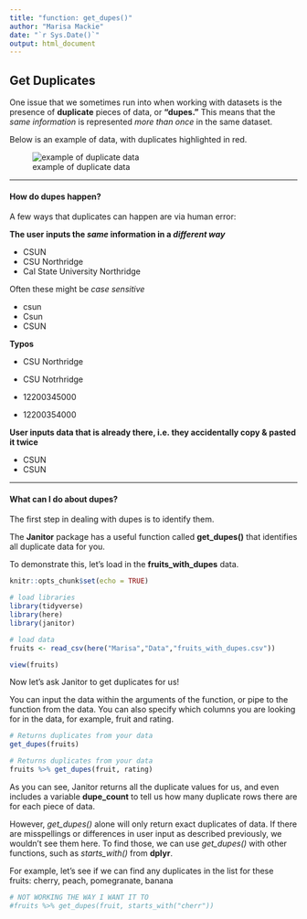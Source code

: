 ```yaml
---
title: "function: get_dupes()"
author: "Marisa Mackie"
date: "`r Sys.Date()`"
output: html_document
---
```

## Get Duplicates
One issue that we sometimes run into when working with datasets is the presence of **duplicate** pieces of data, or **"dupes."**  This means that the _same information_ is represented _more than once_ in the same dataset.

Below is an example of data, with duplicates highlighted in red.

![example of duplicate data](https://yodalearning.com/wp-content/uploads/4.-DATA-WITH-DUPLICATE-RECORDS.png)

___________

#### How do dupes happen?
A few ways that duplicates can happen are via human error:

**The user inputs the _same_ information in a _different way_**

 * CSUN
 * CSU Northridge
 * Cal State University Northridge 
  
Often these might be _case sensitive_

 * csun
 * Csun
 * CSUN 
  
**Typos**

 * CSU Northridge
 * CSU Notrhridge
  
 * 12200345000
 * 12200354000
  
**User inputs data that is already there, i.e. they accidentally copy & pasted it twice**

 * CSUN
 * CSUN

________

#### What can I do about dupes?
The first step in dealing with dupes is to identify them.

The **Janitor** package has a useful function called **get_dupes()** that identifies all duplicate data for you.

To demonstrate this, let's load in the **fruits_with_dupes** data.

```r
knitr::opts_chunk$set(echo = TRUE)

# load libraries
library(tidyverse)
library(here)
library(janitor)

# load data
fruits <- read_csv(here("Marisa","Data","fruits_with_dupes.csv"))

view(fruits)


```

Now let's ask Janitor to get duplicates for us!

You can input the data within the arguments of the function, or pipe to the function from the data.
You can also specify which columns you are looking for in the data, for example, fruit and rating.

```r
# Returns duplicates from your data
get_dupes(fruits)

# Returns duplicates from your data
fruits %>% get_dupes(fruit, rating)
```

As you can see, Janitor returns all the duplicate values for us, and even includes a variable **dupe_count** to tell us how many duplicate rows there are for each piece of data.


However, _get_dupes()_ alone will only return exact duplicates of data. If there are misspellings or differences in user input as described previously, we wouldn't see them here.
To find those, we can use _get_dupes()_ with other functions, such as _starts_with()_ from **dplyr**.

For example, let's see if we can find any duplicates in the list for these fruits:
cherry, peach, pomegranate, banana

```r
# NOT WORKING THE WAY I WANT IT TO
#fruits %>% get_dupes(fruit, starts_with("cherr"))
```



